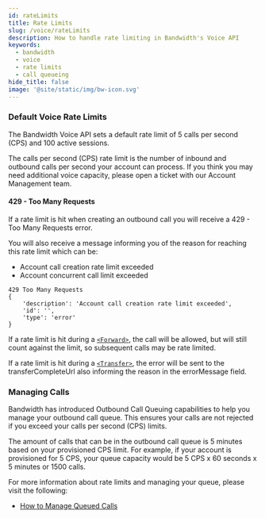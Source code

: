 ```yaml
---
id: rateLimits
title: Rate Limits
slug: /voice/rateLimits
description: How to handle rate limiting in Bandwidth's Voice API
keywords:
  - bandwidth
  - voice
  - rate limits
  - call queueing
hide_title: false
image: '@site/static/img/bw-icon.svg'
---
```


### Default Voice Rate Limits

The Bandwidth Voice API sets a default rate limit of 5 calls per second (CPS) and 100 active sessions.

The calls per second (CPS) rate limit is the number of inbound and outbound calls per second your account can process. If you think you may need additional voice capacity, please open a ticket with our Account Management team.

#### 429 - Too Many Requests

If a rate limit is hit when creating an outbound call you will receive a 429 - Too Many Requests error.

You will also receive a message informing you of the reason for reaching this rate limit which can be:
- Account call creation rate limit exceeded
- Account concurrent call limit exceeded

```
429 Too Many Requests
{
    'description': 'Account call creation rate limit exceeded',
    'id': '',
    'type': 'error'
}
```

If a rate limit is hit during a [`<Forward>`](/docs/voice/bxml/forward), the call will be allowed, but will still count against the limit, so subsequent calls may be rate limited.

If a rate limit is hit during a [`<Transfer>`](/docs/voice/bxml/transfer), the error will be sent to the transferCompleteUrl also informing the reason in the errorMessage field.

### Managing Calls

Bandwidth has introduced Outbound Call Queuing capabilities to help you manage your outbound call queue. This ensures your calls are not rejected if you exceed your calls per second (CPS) limits.

The amount of calls that can be in the outbound call queue is 5 minutes based on your provisioned CPS limit. For example, if your account is provisioned for 5 CPS, your queue capacity would be 5 CPS x 60 seconds x 5 minutes or 1500 calls.

For more information about rate limits and managing your queue, please visit the following:
- [How to Manage Queued Calls](/docs/voice/guides/callQueueing)


